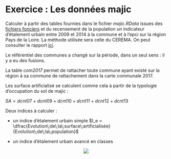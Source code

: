# Exercice : Les données majic

Calculer à partir des tables fournies dans le fichier *majic.RData* issues des [fichiers fonciers](http://piece-jointe-carto.developpement-durable.gouv.fr/NAT004/DTerNP/html3/_ff_descriptif_tables_image.html#pnb10) et du recensement de la population un indicateur d’étalement urbain entre 2009 et 2014 à la commune et à l’epci sur la région Pays de la Loire. La méthode utilisée sera celle du CEREMA. On peut consulter le rapport [ici](https://www.cerema.fr/system/files/documents/2017/07/Rapport_final_SOeS_phase_2_v8_cle01f492.pdf).

Le référentiel des communes a changé sur la période, dans un seul sens : il y a eu des fusions.

La table *com2017* permet de rattacher toute commune ayant existé sur la région à sa commune de rattachement dans la carte communale 2017.

Les surface artificialisé se calculent comme cela à partir de la typologie d'occupation du sol de majic :

$SA=dcnt07+dcnt09+ dcnt10+dcnt11+dcnt12+dcnt13$

Deux indices à calculer : 

- un indice d’étalement urbain simple $I_e = \dfrac{Evolution\;de\;la\;surface\;artificialisée} {Evolution\;de\;la\;population}$

- un indice d’étalement urbain avancé en classes

<center>![](images/etalementurbain.png)</center>
